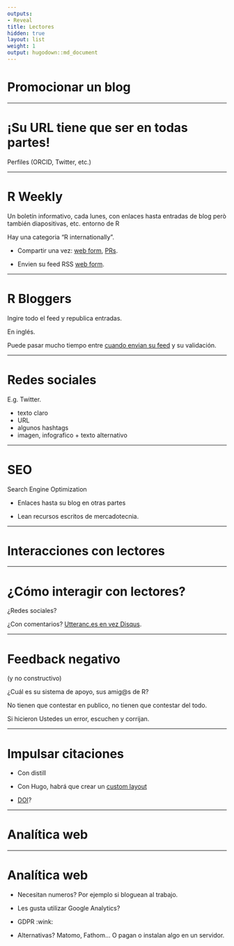 ```yaml
---
outputs:
- Reveal
title: Lectores
hidden: true
layout: list
weight: 1
output: hugodown::md_document
---
```


# Promocionar un blog

---

# ¡Su URL tiene que ser en todas partes!

Perfiles (ORCID, Twitter, etc.)

---

# R Weekly

Un boletín informativo, cada lunes, con enlaces hasta entradas de blog però también diapositivas, etc. entorno de R

Hay una categoria "R internationally".

* Compartir una vez: [web form](https://rweekly.org/submit), [PRs](https://github.com/rweekly/rweekly.org).

* Envien su feed RSS [web form](https://rweekly.org/submit).

---

# R Bloggers

Ingire todo el feed y republica entradas.

En inglés.

Puede pasar mucho tiempo entre [cuando envian su feed](https://www.r-bloggers.com/add-your-blog/) y su validación.

---

# Redes sociales

E.g. Twitter.

* texto claro
* URL
* algunos hashtags
* imagen, infografico + texto alternativo

---

# SEO

Search Engine Optimization

* Enlaces hasta su blog en otras partes

* Lean recursos escritos de mercadotecnia.

---

# Interacciones con lectores

---

# ¿Cómo interagir con lectores?

¿Redes sociales?

¿Con comentarios? [Utteranc.es en vez Disqus](https://masalmon.eu/2019/10/02/disqus/).

---

# Feedback negativo

(y no constructivo)

¿Cuál es su sistema de apoyo, sus amig@s de R?

No tienen que contestar en publico, no tienen que contestar del todo.

Si hicieron Ustedes un error, escuchen y corrijan.

---

# Impulsar citaciones


* Con distill

* Con Hugo, habrá que crear un [custom layout](https://github.com/statnmap/hugo-statnmap-theme/blob/3e2a54a9836fdd65779865e91058ba304b628336/layouts/partials/citation.html)

* [DOI](https://twitter.com/mfenner/status/1126523120591020032)?


---

# Analítica web

---

# Analítica web

* Necesitan numeros? Por ejemplo si bloguean al trabajo.

* Les gusta utilizar Google Analytics? 

* GDPR :wink:

* Alternativas? Matomo, Fathom... O pagan o instalan algo en un servidor.